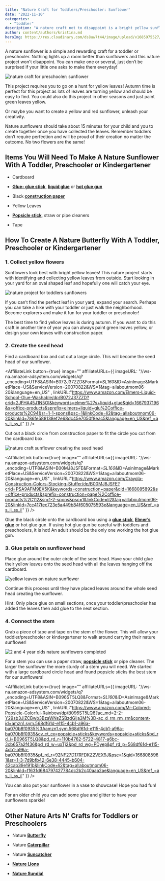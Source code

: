 ```yaml
---
title: "Nature Craft for Toddlers/Preschooler: Sunflower"
date: "2022-11-10"
categories: 
  - "toddler"
description: "A nature craft not to disappoint is a bright yellow sunflower. This toddler or preschooler craft is easy and made from yellow leaves!"
author: content/authors/kristina.md
heroImg: https://res.cloudinary.com/ds8uw7t44/image/upload/v1685975527/sunflower-nature-craft-for-toddlers.jpg
---
```


A nature sunflower is a simple and rewarding craft for a toddler or preschooler. Nothing lights up a room better than sunflowers and this nature project won't disappoint. You can make one or several, just don’t be surprised if your little one asks to make them everyday!

![nature craft for preschooler: sunflower](https://res.cloudinary.com/ds8uw7t44/image/upload/v1685975527/sunflower-nature-craft-for-toddlers.jpg "My 2 and 4 Year Old's Nature Sunflower")

This project requires you to go on a hunt for yellow leaves! Autumn time is perfect for this project as lots of leaves are turning yellow and should be easy to find. You could also do this project in other seasons and just paint green leaves yellow.

Or maybe you want to create a yellow and red sunflower, unleash your creativity.  

Nature sunflowers should take about 15 minutes for your child and you to create together once you have collected the leaves. Remember toddlers don’t require perfection and will be proud of their creation no matter the outcome. No two flowers are the same!

## **Items You Will Need To Make A Nature Sunflower With A Toddler, Preschooler or Kindergartener**

- Cardboard

- **[Glue- glue stick](https://www.amazon.com/Elmers-Purpose-School-Washable-0-24-ounce/dp/B0013CDGT6?content-id=amzn1.sym.497ddbaf-dbdc-4a61-b204-33f5c59012b2%3Aamzn1.sym.497ddbaf-dbdc-4a61-b204-33f5c59012b2&cv_ct_cx=glue+sticks&keywords=glue+sticks&pd_rd_i=B0013CDGT6&pd_rd_r=d7a49181-7594-47a3-b69d-5080a7feba6f&pd_rd_w=jLuKw&pd_rd_wg=OdgWz&pf_rd_p=497ddbaf-dbdc-4a61-b204-33f5c59012b2&pf_rd_r=DS058FAXT5ARR62RRAK1&psc=1&qid=1667937131&sr=1-1-5985efba-8948-4f09-9122-d605505c9d1e&linkCode=ll1&tag=allaboutmom06-20&linkId=e90bc17b8d3688b6f718762951fe4966&language=en_US&ref_=as_li_ss_tl)**, **[liquid glue](https://www.amazon.com/Elmers-Liquid-School-Glue-Washable/dp/B072J37ZZD?crid=2JFHA45J1N5OI&keywords=elmer%27s+liquid+glue&qid=1667937196&s=office-products&sprefix=elmers+liquid+glu%2Coffice-products%2C94&sr=1-1-spons&psc=1&linkCode=ll1&tag=allaboutmom06-20&linkId=b92e6b41bb73d1e718da5e471a1e372e&language=en_US&ref_=as_li_ss_tl)** or **[hot glue gun](https://www.amazon.com/Gorilla-8401509-Hot-Glue-Sticks/dp/B07K791YRP?crid=I29DXIDRGKT1&keywords=hot+glue+gun&qid=1668085846&s=office-products&sprefix=hot+glue+gun%2Coffice-products%2C97&sr=1-4&linkCode=ll1&tag=allaboutmom06-20&linkId=d8956354df89747b742e590681fd6608&language=en_US&ref_=as_li_ss_tl)**

- Black **[construction paper](https://www.amazon.com/Crayola-Construction-Colors-Stocking-Stuffer/dp/B00MJ8JSFE?crid=PSA9AFM9EX5K&keywords=construction+paper&qid=1668085892&s=office-products&sprefix=construction+pape%2Coffice-products%2C112&sr=1-2-spons&psc=1&linkCode=ll1&tag=allaboutmom06-20&linkId=03e3fe57e3767d0250db13b49eafad01&language=en_US&ref_=as_li_ss_tl)**

- Yellow Leaves

- **[Popsicle stick](https://www.amazon.com/Mr-Colored-Popsicle-Colorful-Rainbow/dp/B096ST5LQ8?ac_md=2-2-Y29sb3JlZCBwb3BzaWNsZSBzdGlja3M%3D-ac_d_rm_rm_rm&content-id=amzn1.sym.568df61d-e115-4cb1-a96a-ba070b8f0935%3Aamzn1.sym.568df61d-e115-4cb1-a96a-ba070b8f0935&cv_ct_cx=popsicle+sticks&keywords=popsicle+sticks&pd_rd_i=B096ST5LQ8&pd_rd_r=110b4762-5722-4817-a6bc-3cb657a2f436&pd_rd_w=uxTj2&pd_rd_wg=PDyep&pf_rd_p=568df61d-e115-4cb1-a96a-ba070b8f0935&pf_rd_r=92NF27D17RFDKZ2VEX9J&psc=1&qid=1668085961&sr=1-3-7d9bfb42-6e38-4445-b604-42cab39e191b&linkCode=ll1&tag=allaboutmom06-20&linkId=7a92dc219103ec53587d85011fc1f2ee&language=en_US&ref_=as_li_ss_tl)**, straw or pipe cleaners

- Tape

## **How To Create A Nature Butterfly With A Toddler, Preschooler or Kindergartener**

### 1\. Collect yellow flowers

Sunflowers look best with bright yellow leaves! This nature project starts with identifying and collecting yellow leaves from outside. Start looking in your yard for an oval shaped leaf and hopefully one will catch your eye.

![nature project for toddlers sunflowers](https://res.cloudinary.com/ds8uw7t44/image/upload/v1685975527/nature-craft-sunflower-yellow-leaves.jpg "Yellow Leaf Hunting")

If you can’t find the perfect leaf in your yard, expand your search. Perhaps you can take a hike with your toddler or just walk the neighborhood. Become explorers and make it fun for your toddler or preschooler!

The best time to find yellow leaves is during autumn. If you want to do this craft in another time of year you can always paint green leaves yellow, or design your own leaves with construction paper. 

### 2\. Create the seed head

Find a cardboard box and cut out a large circle. This will become the seed head of our sunflower. 

<AffiliateLink button={true} image="" affiliateURLs={{ imageURL: "//ws-na.amazon-adsystem.com/widgets/q?_encoding=UTF8&ASIN=B072J37ZZD&Format=_SL160_&ID=AsinImage&MarketPlace=US&ServiceVersion=20070822&WS=1&tag=allaboutmom06-20&language=en_US" , linkURL:"https://www.amazon.com/Elmers-Liquid-School-Glue-Washable/dp/B072J37ZZD?crid=2JFHA45J1N5OI&keywords=elmer%27s+liquid+glue&qid=1667937196&s=office-products&sprefix=elmers+liquid+glu%2Coffice-products%2C94&sr=1-1-spons&psc=1&linkCode=li2&tag=allaboutmom06-20&linkId=786fe588138ef2e68dc45e7050f8eac5&language=en_US&ref_=as_li_ss_il" }} />

Cut out a black circle from construction paper to fit the circle you cut from the cardboard box. 

![nature craft sunflower creating the seed head](https://res.cloudinary.com/ds8uw7t44/image/upload/v1685975528/nature-art-n-crafts-sunflower-seed-head.jpg)

<AffiliateLink button={true} image="" affiliateURLs={{ imageURL: "//ws-na.amazon-adsystem.com/widgets/q?_encoding=UTF8&ASIN=B00MJ8JSFE&Format=_SL160_&ID=AsinImage&MarketPlace=US&ServiceVersion=20070822&WS=1&tag=allaboutmom06-20&language=en_US" , linkURL:"https://www.amazon.com/Crayola-Construction-Colors-Stocking-Stuffer/dp/B00MJ8JSFE?crid=PSA9AFM9EX5K&keywords=construction+paper&qid=1668085892&s=office-products&sprefix=construction+pape%2Coffice-products%2C112&sr=1-2-spons&psc=1&linkCode=li2&tag=allaboutmom06-20&linkId=7cc417fec723e5a449b84f605075593e&language=en_US&ref_=as_li_ss_il" }} />

Glue the black circle onto the cardboard box using a [**glue stick**,](https://www.amazon.com/Elmers-Purpose-School-Washable-0-24-ounce/dp/B0013CDGT6?content-id=amzn1.sym.497ddbaf-dbdc-4a61-b204-33f5c59012b2%3Aamzn1.sym.497ddbaf-dbdc-4a61-b204-33f5c59012b2&cv_ct_cx=glue+sticks&keywords=glue+sticks&pd_rd_i=B0013CDGT6&pd_rd_r=d7a49181-7594-47a3-b69d-5080a7feba6f&pd_rd_w=jLuKw&pd_rd_wg=OdgWz&pf_rd_p=497ddbaf-dbdc-4a61-b204-33f5c59012b2&pf_rd_r=DS058FAXT5ARR62RRAK1&psc=1&qid=1667937131&sr=1-1-5985efba-8948-4f09-9122-d605505c9d1e&linkCode=ll1&tag=allaboutmom06-20&linkId=e90bc17b8d3688b6f718762951fe4966&language=en_US&ref_=as_li_ss_tl) [**Elmer’s glue**](https://www.amazon.com/Elmers-Liquid-School-Glue-Washable/dp/B072J37ZZD?crid=2JFHA45J1N5OI&keywords=elmer%27s+liquid+glue&qid=1667937196&s=office-products&sprefix=elmers+liquid+glu%2Coffice-products%2C94&sr=1-1-spons&psc=1&linkCode=ll1&tag=allaboutmom06-20&linkId=b92e6b41bb73d1e718da5e471a1e372e&language=en_US&ref_=as_li_ss_tl) or hot glue gun. If using hot glue gun be careful with toddlers and preschoolers, it is hot! An adult should be the only one working the hot glue gun.

### 3\. Glue petals on sunflower head

Place glue around the outer circle of the seed head. Have your child glue their yellow leaves onto the seed head with all the leaves hanging off the cardboard. 

![yellow leaves on nature sunflower](https://res.cloudinary.com/ds8uw7t44/image/upload/v1685975529/nature-craft-for-toddlers-sunflower-connecting-petals.jpg "My 2 Year Old carefully placing his leaves")

Continue this process until they have placed leaves around the whole seed head creating the sunflower.

Hint: Only place glue on small sections, once your toddler/preschooler has added the leaves then add glue to the next section.

### 4\. Connect the stem

Grab a piece of tape and tape on the stem of the flower. This will allow your toddler/preschooler or kindergartener to walk around carrying their nature sunflower!

![2 and 4 year olds nature sunflowers completed](https://res.cloudinary.com/ds8uw7t44/image/upload/v1685975529/completed-nature-sunflower-for-toddlers-preschooler.jpg "Completed Sunflowers!")

For a stem you can use a paper straw, **[popsicle stick](https://www.amazon.com/Mr-Colored-Popsicle-Colorful-Rainbow/dp/B096ST5LQ8?ac_md=2-2-Y29sb3JlZCBwb3BzaWNsZSBzdGlja3M%3D-ac_d_rm_rm_rm&content-id=amzn1.sym.568df61d-e115-4cb1-a96a-ba070b8f0935%3Aamzn1.sym.568df61d-e115-4cb1-a96a-ba070b8f0935&cv_ct_cx=popsicle+sticks&keywords=popsicle+sticks&pd_rd_i=B096ST5LQ8&pd_rd_r=110b4762-5722-4817-a6bc-3cb657a2f436&pd_rd_w=uxTj2&pd_rd_wg=PDyep&pf_rd_p=568df61d-e115-4cb1-a96a-ba070b8f0935&pf_rd_r=92NF27D17RFDKZ2VEX9J&psc=1&qid=1668085961&sr=1-3-7d9bfb42-6e38-4445-b604-42cab39e191b&linkCode=ll1&tag=allaboutmom06-20&linkId=7a92dc219103ec53587d85011fc1f2ee&language=en_US&ref_=as_li_ss_tl)** or pipe cleaner. The larger the sunflower the more sturdy of a stem you will need. We started with a large cardboard circle head and found popsicle sticks the best stem for our sunflowers!

<AffiliateLink button={true} image="" affiliateURLs={{ imageURL: "//ws-na.amazon-adsystem.com/widgets/q?_encoding=UTF8&ASIN=B096ST5LQ8&Format=_SL160_&ID=AsinImage&MarketPlace=US&ServiceVersion=20070822&WS=1&tag=allaboutmom06-20&language=en_US" , linkURL:"https://www.amazon.com/Mr-Colored-Popsicle-Colorful-Rainbow/dp/B096ST5LQ8?ac_md=2-2-Y29sb3JlZCBwb3BzaWNsZSBzdGlja3M%3D-ac_d_rm_rm_rm&content-id=amzn1.sym.568df61d-e115-4cb1-a96a-ba070b8f0935%3Aamzn1.sym.568df61d-e115-4cb1-a96a-ba070b8f0935&cv_ct_cx=popsicle+sticks&keywords=popsicle+sticks&pd_rd_i=B096ST5LQ8&pd_rd_r=110b4762-5722-4817-a6bc-3cb657a2f436&pd_rd_w=uxTj2&pd_rd_wg=PDyep&pf_rd_p=568df61d-e115-4cb1-a96a-ba070b8f0935&pf_rd_r=92NF27D17RFDKZ2VEX9J&psc=1&qid=1668085961&sr=1-3-7d9bfb42-6e38-4445-b604-42cab39e191b&linkCode=li2&tag=allaboutmom06-20&linkId=f1631d684797427784dc2b2c40aaa2ae&language=en_US&ref_=as_li_ss_il" }} />

You can also put your sunflower in a vase to showcase! Hope you had fun!

For an older child you can add some glue and glitter to have your sunflowers sparkle!

## Other Nature Arts N' Crafts for Toddlers or Preschoolers

- Nature **[Butterfly](/nature-craft-for-toddlers-preschooler-butterfly/)**

- Nature **[Caterpillar](/nature-arts-and-crafts-for-toddlers-preschooler-caterpillar/)**

- Nature **[Suncatcher](/nature-craft-for-toddlers-outdoor-suncatcher/)**

- **[Nature Lions](/nature-craft-for-toddlers-preschooler-lion/)**

- **[Nature Sundial](/nature-craft-for-toddlers-preschooler-sundial/)**
